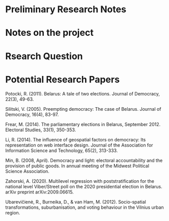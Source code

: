# Preliminary Research Notes 

# Notes on the project 

# Rsearch Question 


# Potential Research Papers 

Potocki, R. (2011). Belarus: A tale of two elections. Journal of Democracy, 22(3), 49-63.

Silitski, V. (2005). Preempting democracy: The case of Belarus. Journal of Democracy, 16(4), 83-97.

Frear, M. (2014). The parliamentary elections in Belarus, September 2012. Electoral Studies, 33(1), 350-353.

Li, R. (2014). The influence of geospatial factors on democracy: Its representation on web interface design. Journal of the Association for Information Science and Technology, 65(2), 313-333.

Min, B. (2008, April). Democracy and light: electoral accountability and the provision of public goods. In annual meeting of the Midwest Political Science Association.

Zahorski, A. (2020). Multilevel regression with poststratification for the national level Viber/Street poll on the 2020 presidential election in Belarus. arXiv preprint arXiv:2009.06615.

Ubarevičienė, R., Burneika, D., & van Ham, M. (2012). Socio-spatial transformations, suburbanisation, and voting behaviour in the Vilnius urban region.
